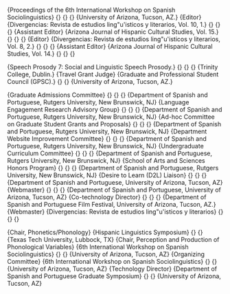 
\section{Service and Outreach}

\vspace{-0.1in}

\subsection{Mentoring of doctoral students}

\cventry{2018}{Tadjou-N'Dine Mamadou Yacoubou}{Member of PhD qualifying paper committee}{}{}{Linguistics, Rutgers University}
\cventry{}{Cristina Lozano Arg\"uelles}{Member of Dissertation committee}{}{}{Spanish and Portuguese, Rutgers University}
\cventry{}{Michele Goldin}{Member of Dissertation committee}{}{}{Spanish and Portuguese, Rutgers University}
\cventry{}{Julio C{\'e}sar L{\'o}pez Otero}{Member of Dissertation committee}{}{}{Spanish and Portuguese, Rutgers University}
\cventry{}{Esther Hur}{Member of Dissertation committee}{}{}{Spanish and Portuguese, Rutgers University}
\cventry{}{Nathan Koser}{Member of PhD qualifying paper committee}{}{}{Linguistics, Rutgers University}
\cventry{}{Julio C{\'e}sar L{\'o}pez Otero}{Member of PhD qualifying paper committee}{}{}{Spanish and Portuguese, Rutgers University}
\cventry{}{Michele Goldin}{Member of PhD qualifying paper committee}{}{}{Spanish and Portuguese, Rutgers University}
\cventry{}{Esther Hur}{Member of PhD qualifying paper committee}{}{}{Spanish and Portuguese, Rutgers University}
\cventry{2017}{Cristina Lozano}{Member of PhD qualifying paper committee}{}{}{Spanish and Portuguese, Rutgers University}
\cventry{}{Eileen Blum}{Member of PhD qualifying paper committee}{}{}{Linguistics, Rutgers University}
\cventry{}{Gwendolyn Rehrig}{Member of Dissertation committee}{}{}{Psychology, Rutgers University}


\subsection{Mentoring of undergraduate students}

\cventry{2018 -- 2019}{Maxine Ellicott}{School of Arts and Sciences Honors Program Faculty Mentoring}{}{}{Pre-med, Rutgers University}
\cventry{}{Hamail Iqbal}{School of Arts and Sciences Honors Program Faculty Mentoring}{}{}{Rutgers University}
\cventry{}{Jessica Philip}{School of Arts and Sciences Honors Program Faculty Mentoring}{}{}{Statistics, Rutgers University}
\cventry{2017 -- 2018}{Jessyca Campos}{Independent Study}{}{}{How syllable weight influences the perception of stress in second language learners of Spanish \\ Linguistics, Rutgers University}
\cventry{}{Tiffany Calvache}{School of Arts and Sciences Honors Program Faculty Mentoring}{}{}{Molecular Biology and Biochemistry, Rutgers University}
\cventry{}{Shuxiang Michelle Fan}{School of Arts and Sciences Honors Program Faculty Mentoring}{}{}{Linguistic Anthropology, Rutgers University}


\subsection{Manuscript Reviewer}

\cventry{2018}{Language and Speech.}{}{}{}{}
\cventry{}{Bilingualism: Language and Cognition.}{}{}{}{}
\cventry{}{Langauges.}{}{}{}{}
\cventry{}{Routledge Edited Volume: El español como lengua de herencia.}{}{}{}{}
\cventry{2017}{Hispanic Studies Review.}{}{}{}{}
\cventry{}{Language and Speech.}{}{}{}{}
\cventry{}{Bilingualism: Language and Cognition.}{}{}{}{}
\cventry{}{Heritage Language Journal.}{}{}{}{}
\cventry{}{Languages.}{}{}{}{}
\cventry{2016}{Second Language Research.}{}{}{}{}
\cventry{}{Journal of Second Language Pronunciation.}{}{}{}{}
\cventry{}{Hispanic Studies Review.}{}{}{}{}
\cventry{2015}{Journal of Second Language Pronunciation.}{}{}{}{}
\cventry{2012}
        {Proceedings of the 6th International Workshop on Spanish Sociolinguistics}
        {}
        {}
        {}
        {University of Arizona, Tucson, AZ.}
\cventry{2012}
        {Editor}
        {Divergencias: Revista de estudios ling\"u\'isticos y literarios, Vol. 10, 1.}
        {}
        {}
        {}
\cventry{2011}
        {Assistant Editor}
        {Arizona Journal of Hispanic Cultural Studies, Vol. 15.}
        {}
        {}
        {}
\cventry{2010}
        {Editor}
        {Divergencias: Revista de estudios ling\"u\'isticos y literarios, Vol. 8, 2.}
        {}
        {}
        {}
\cventry{2010}
        {Assistant Editor}
        {Arizona Journal of Hispanic Cultural Studies, Vol. 14.}
        {}
        {}
        {}


\subsection{Abstract Reviewer}

\cventry{2014}
        {Speech Prosody 7: Social and Linguistic Speech Prosody.}
        {}
        {}
        {}
        {Trinity College, Dublin.}
\cventry{2014}
        {Travel Grant Judge}
        {Graduate and Professional Student Council (GPSC).}
        {}
        {}
        {University of Arizona, Tucson, AZ.}


\subsection{Departmental Committees and Administrative Assignments}

\cventry{2018 -- 2019}
        {Graduate Admissions Committee}
        {}
        {}
        {}
        {Department of Spanish and Portuguese, Rutgers University, New Brunswick, NJ}
\cventry{2018 -- ongoing}
        {Language Engagement Research Advisory Group}
        {}
        {}
        {}
        {Department of Spanish and Portuguese, Rutgers University, New Brunswick, NJ}
\cventry{2017 -- 2018}
        {Ad-hoc Committee on Graduate Student Grants and Proposals}
        {}
        {}
        {}
        {Department of Spanish and Portuguese, Rutgers University, New Brunswick, NJ}
\cventry{2017 -- 2018}
        {Department Website Improvement Committee}
        {}
        {}
        {}
        {Department of Spanish and Portuguese, Rutgers University, New Brunswick, NJ}
\cventry{2016 -- 2017}
        {Undergraduate Curriculum Committee}
        {}
        {}
        {}
        {Department of Spanish and Portuguese, Rutgers University, New Brunswick, NJ}
\cventry{2016 -- present}
        {School of Arts and Sciences Honors Program}
        {}
        {}
        {}
        {Department of Spanish and Portuguese, Rutgers University, New Brunswick, NJ}
\cventry{2014 -- 2015}
        {Desire to Learn (D2L) Liaison}
        {}
        {}
        {}
        {Department of Spanish and Portuguese, University of Arizona, Tucson, AZ}
\cventry{2014 -- 2015}
        {Webmaster}
        {}
        {}
        {}
        {Department of Spanish and Portuguese, University of Arizona, Tucson, AZ}
\cventry{2011 -- 2014}
        {Co-technology Director}
        {}
        {}
        {}
        {Department of Spanish and Portuguese Film Festival, University of Arizona, Tucson, AZ.}
\cventry{2011 -- 2012}
        {Webmaster}
        {Divergencias: Revista de estudios ling\"u\'isticos y literarios}
        {}
        {}
        {}


\subsection{Organizations and Committees}

\cventry{2017}
        {Chair, Phonetics/Phonology}
        {Hispanic Linguistics Symposium}
        {}
        {}
        {Texas Tech University, Lubbock, TX}
\cventry{2012}
        {Chair, Perception and Production of Phonological Variables}
        {6th International Workshop on Spanish Sociolinguistics}
        {}
        {}
        {University of Arizona, Tucson, AZ}
\cventry{2011 -- 2012}
        {Organizing Committee}
        {6th International Workshop on Spanish Sociolinguistics}
        {}
        {}
        {University of Arizona, Tucson, AZ}
\cventry{2010 -- 2012}
        {Technology Director}
        {Department of Spanish and Portuguese Graduate Symposium}
        {}
        {}
        {University of Arizona, Tucson, AZ}

